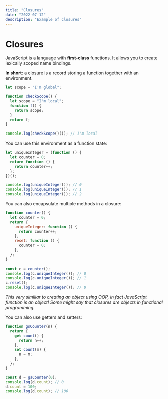 ```yaml
---
title: "Closures"
date: "2022-07-12"
description: "Example of closures"
---
```



# Closures

<LiveExample link="https://jsfiddle.net/fedek6/pjcvt4uh/" />

JavaScript is a language with **first-class** functions. It allows you to create lexically scoped name bindings.

**In short**: a closure is a record storing a function together with an environment.

```js
let scope = "I'm global";

function checkScope() {
  let scope = "I'm local";
  function f() {
    return scope;
  }
  return f;
}

console.log(checkScope()()); // I'm local
```

You can use this environment as a function state:

```js
let uniqueInteger = (function () {
  let counter = 0;
  return function () {
    return counter++;
  };
})();

console.log(uniqueInteger()); // 0
console.log(uniqueInteger()); // 1
console.log(uniqueInteger()); // 2
```

You can also encapsulate multiple methods in a closure:

```js
function counter() {
  let counter = 0;
  return {
    uniqueInteger: function () {
      return counter++;
    },
    reset: function () {
      counter = 0;
    },
  };
}

const c = counter();
console.log(c.uniqueInteger()); // 0
console.log(c.uniqueInteger()); // 1
c.reset();
console.log(c.uniqueInteger()); // 0
```

*This very similiar to creating an object using OOP, in fact JavaScript function is an object! Some might say that closures are objects in functional programming.*

You can also use getters and setters:

```js
function gsCounter(n) {
  return {
    get count() {
      return n++;
    },
    set count(m) {
      n = m;
    },
  };
}

const d = gsCounter(0);
console.log(d.count); // 0
d.count = 100;
console.log(d.count); // 100
```
